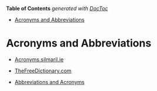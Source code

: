 <!-- START doctoc generated TOC please keep comment here to allow auto update -->
<!-- DON'T EDIT THIS SECTION, INSTEAD RE-RUN doctoc TO UPDATE -->
**Table of Contents**  *generated with [DocToc](https://github.com/thlorenz/doctoc)*

- [Acronyms and Abbreviations](#acronyms-and-abbreviations)

<!-- END doctoc generated TOC please keep comment here to allow auto update -->

# Acronyms and Abbreviations

- [Acronyms.silmaril.ie](https://acronyms.silmaril.ie/)

- [TheFreeDictionary.com](https://acronyms.thefreedictionary.com/)

- [Abbreviations and Acronyms](https://abbreviations.yourdictionary.com/)